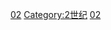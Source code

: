 {{CatPair|1世紀各大洲|3世紀各大洲}}
{{Commons category|2nd century}}

[[Category:依世紀劃分的大洲|02]]
[[Category:2世纪|Category:2世纪]]
[[Category:1千紀各大洲|02]]